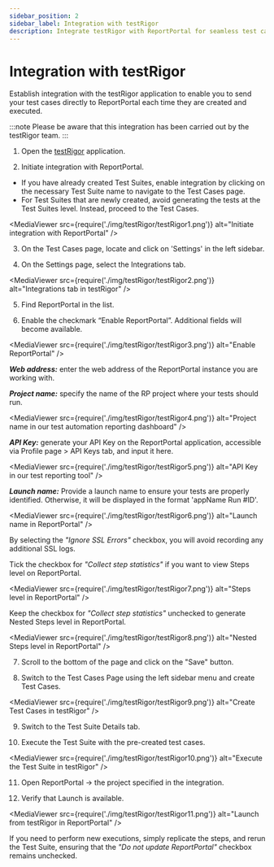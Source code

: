 ```yaml
---
sidebar_position: 2
sidebar_label: Integration with testRigor
description: Integrate testRigor with ReportPortal for seamless test case reporting and automated test result analysis workflows.
---
```


# Integration with testRigor

Establish integration with the testRigor application to enable you to send your test cases directly to ReportPortal each time they are created and executed.

:::note
Please be aware that this integration has been carried out by the testRigor team.
:::

1. Open the [testRigor](https://testrigor.com) application.

2. Initiate integration with ReportPortal.

- If you have already created Test Suites, enable integration by clicking on the necessary Test Suite name to navigate to the Test Cases page.
- For Test Suites that are newly created, avoid generating the tests at the Test Suites level. Instead, proceed to the Test Cases.

<MediaViewer src={require('./img/testRigor/testRigor1.png')} alt="Initiate integration with ReportPortal" />

3. On the Test Cases page, locate and click on 'Settings' in the left sidebar.

4. On the Settings page, select the Integrations tab.

<MediaViewer src={require('./img/testRigor/testRigor2.png')} alt="Integrations tab in testRigor" />

5. Find ReportPortal in the list.

6. Enable the checkmark “Enable ReportPortal”. Additional fields will become available.

<MediaViewer src={require('./img/testRigor/testRigor3.png')} alt="Enable ReportPortal" />

***Web address:*** enter the web address of the ReportPortal instance you are working with.

***Project name:*** specify the name of the RP project where your tests should run.

<MediaViewer src={require('./img/testRigor/testRigor4.png')} alt="Project name in our test automation reporting dashboard" />

***API Key:*** generate your API Key on the ReportPortal application, accessible via Profile page > API Keys tab, and input it here.

<MediaViewer src={require('./img/testRigor/testRigor5.png')} alt="API Key in our test reporting tool" />

***Launch name:*** Provide a launch name to ensure your tests are properly identified. Otherwise, it will be displayed in the format 'appName Run #ID'.

<MediaViewer src={require('./img/testRigor/testRigor6.png')} alt="Launch name in ReportPortal" />

By selecting the *"Ignore SSL Errors"* checkbox, you will avoid recording any additional SSL logs.

Tick the checkbox for *"Collect step statistics"* if you want to view Steps level on ReportPortal.

<MediaViewer src={require('./img/testRigor/testRigor7.png')} alt="Steps level in ReportPortal" />

Keep the checkbox for *"Collect step statistics"* unchecked to generate Nested Steps level in ReportPortal.

<MediaViewer src={require('./img/testRigor/testRigor8.png')} alt="Nested Steps level in ReportPortal" />

7. Scroll to the bottom of the page and click on the "Save" button.

8. Switch to the Test Cases Page using the left sidebar menu and create Test Cases.

<MediaViewer src={require('./img/testRigor/testRigor9.png')} alt="Create Test Cases in testRigor" />

9. Switch to the Test Suite Details tab.

10. Execute the Test Suite with the pre-created test cases.

<MediaViewer src={require('./img/testRigor/testRigor10.png')} alt="Execute the Test Suite in testRigor" />

11. Open ReportPortal -> the project specified in the integration.

12. Verify that Launch is available.

<MediaViewer src={require('./img/testRigor/testRigor11.png')} alt="Launch from testRigor in ReportPortal" />

If you need to perform new executions, simply replicate the steps, and rerun the Test Suite, ensuring that the *"Do not update ReportPortal"* checkbox remains unchecked.

